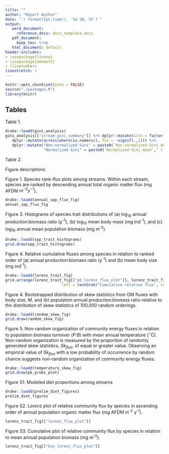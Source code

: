 ```yaml
---
title: ""
author: "Report Author"
date: "`r format(Sys.time(), '%d %B, %Y')`"
output:
   word_document:
     reference_docx: docx_template.docx
   pdf_document:
     keep_tex: true
   html_document: default
header-includes:
- \usepackage{lineno}
- \usepackage{amsmath}
- \linenumbers
linestretch: 1
---
```


```r
knitr::opts_chunk$set(echo = FALSE)
source("./packages.R")
library(knitr)
```

## Tables
\newpage

Table 1.

```r
drake::loadd(gini_analysis)
gini_analysis[["stream_gini_summary"]] %>% dplyr::mutate(site = factor(site, levels = names(stream_order_list))) %>%
   dplyr::mutate(across(where(is.numeric),.fns = ~signif(.,2))) %>% 
   dplyr::mutate("Non-normalized Gini" = paste0(`Non-normalized Gini_mean`," ( ",`Non-normalized Gini_quant2.5`," - ", `Non-normalized Gini_quant97.5`," )"),
                 "Normalized Gini" = paste0(`Normalized Gini_mean`," ( ", `Normalized Gini_quant2.5`," - ", `Normalized Gini_quant97.5`," )")) %>% select(site, `Non-normalized Gini`,`Normalized Gini`) %>% knitr::kable(align = "lrr")

```

\newpage

Table 2.

\newpage

Figure descriptions

Figure 1. Species rank-flux plots among streams. Within each stream, species are ranked by descending annual total organic matter flux (mg AFDM $m^{-2} y^{-1}$).

```r
drake::loadd(annual_spp_flux_fig)
annual_spp_flux_fig
```

<!-- \newpage -->

<!-- Figure 2. Evenness profiles of species' relatives fluxes among streams. -->

<!-- ```{r evenness profile, echo=FALSE, warning=FALSE, message=FALSE,  fig.width=5, fig.height=5, dpi = 450} -->
<!-- loadd(hill_diversity_analysis) -->
<!-- hill_diversity_analysis -->

<!-- ``` -->

\newpage 

Figure 3. Histograms of species trait distributions of (a) log~10~ annual production:biomass ratio (y^-1^), (b) log~10~ mean body mass (mg ind^-1^), and (c) log~10~ annual mean population biomass (mg m^-2^).

```r
drake::loadd(spp_trait_histograms)
grid.draw(spp_trait_histograms)
```

\newpage

Figure 4. Relative cumulative fluxes among species in relation to ranked order of (a) annual production:biomass ratio (y^-1^) and (b) mean body size (mg ind^-1^).

```r
drake::loadd(lorenz_trait_fig)
grid.arrange(lorenz_trait_fig[["pb_lorenz_flux_plot"]], lorenz_trait_fig[["M_lorenz_flux_plot"]], ncol = 2, bottom = textGrob("Cumulative relative species", vjust = 1, gp = gpar(fontfamily = 'serif')),
                         left = textGrob("Cumulative relative flux", rot = 90, vjust = 1, gp = gpar(fontfamily = 'serif')))

```

\newpage

Figure 4. Bootstrapped distribution of skew statistics from OM fluxes with body size, *M*, and (b) population annual production:biomass ratio relative to the distribution of skew statistics of 100,000 random orderings.

```r
drake::loadd(random_skew_fig)
grid.draw(random_skew_fig)

```

\newpage

Figure 5. Non-random organization of community energy fluxes in relation to population biomass turnover (*P:B*) with mean annual temperature ($^\circ$C). Non-random organization is measured by the proportion of randomly generated skew statistics, $Sk_{flux}$, of equal or greater value. Observing an empirical value of $Sk_{flux}$ with a low probability of occurrence by random chance suggests non-random organization of community energy fluxes.

```r
drake::loadd(temperature_skew_fig)
grid.draw(pb_probs_plot)
```

\newpage
Figure S1. Modeled diet proportions among streams

```r
drake::loadd(prelim_diet_figures)
prelim_diet_figures

```

\newpage

Figure S2. Lorenz plot of relative community flux by species in ascending order of annual population organic matter flux (mg AFDM m^-2^ y^-1^).

```r
lorenz_trait_fig[["lorenz_flux_plot"]]

```

\newpage

Figure S3. Cumulative plot of relative community flux by species in relation to mean annual population biomass (mg m^-2^).

```r
lorenz_trait_fig[["bio_lorenz_flux_plot"]]
```
